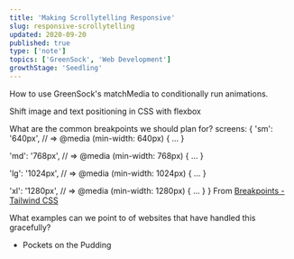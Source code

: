 ```yaml
---
title: 'Making Scrollytelling Responsive'
slug: responsive-scrollytelling
updated: 2020-09-20
published: true
type: ['note']
topics: ['GreenSock', 'Web Development']
growthStage: 'Seedling'
---
```


<IntroParagraph >


</IntroParagraph >

How to use GreenSock's matchMedia to conditionally run animations.

Shift image and text positioning in CSS with flexbox

What are the common breakpoints we should plan for?
screens: {
'sm': '640px',
// => @media (min-width: 640px) { ... }

'md': '768px',
// => @media (min-width: 768px) { ... }

'lg': '1024px',
// => @media (min-width: 1024px) { ... }

'xl': '1280px',
// => @media (min-width: 1280px) { ... }
}
From [Breakpoints - Tailwind CSS](https://tailwindcss.com/docs/breakpoints)

What examples can we point to of websites that have handled this gracefully?

- Pockets on the Pudding
